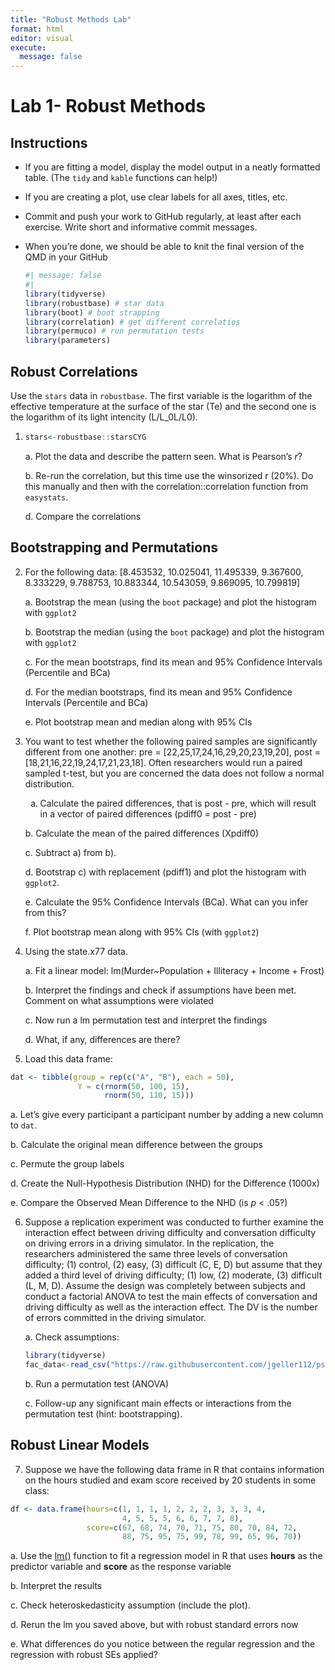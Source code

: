 ```yaml
---
title: "Robust Methods Lab"
format: html
editor: visual
execute: 
  message: false
---
```


# Lab 1- Robust Methods

## Instructions

-   If you are fitting a model, display the model output in a neatly formatted table. (The `tidy` and `kable` functions can help!)

-   If you are creating a plot, use clear labels for all axes, titles, etc.

-   Commit and push your work to GitHub regularly, at least after each exercise. Write short and informative commit messages.

-   When you're done, we should be able to knit the final version of the QMD in your GitHub

    ```r
    #| message: false
    #| 
    library(tidyverse)
    library(robustbase) # star data
    library(boot) # boot strapping
    library(correlation) # get different correlatios
    library(permuco) # run permutation tests
    library(parameters)

    ```

## Robust Correlations

Use the `stars` data in `robustbase`. The first variable is the logarithm of the effective temperature at the surface of the star (Te) and the second one is the logarithm of its light intencity (L/L_0L/L0​).

1.  

    ```r
    stars<-robustbase::starsCYG
    ```

    a\. Plot the data and describe the pattern seen. What is Pearson's *r*?

    b\. Re-run the correlation, but this time use the winsorized r (20%). Do this manually and then with the correlation::correlation function from `easystats`.

    d\. Compare the correlations

## Bootstrapping and Permutations

2.  For the following data: \[8.453532, 10.025041, 11.495339, 9.367600, 8.333229, 9.788753, 10.883344, 10.543059, 9.869095, 10.799819\]

    a\. Bootstrap the mean (using the `boot` package) and plot the histogram with `ggplot2`

    b\. Bootstrap the median (using the `boot` package) and plot the histogram with `ggplot2`

    c\. For the mean bootstraps, find its mean and 95% Confidence Intervals (Percentile and BCa)

    d\. For the median bootstraps, find its mean and 95% Confidence Intervals (Percentile and BCa)

    e\. Plot bootstrap mean and median along with 95% CIs

3.  You want to test whether the following paired samples are significantly different from one another: pre = \[22,25,17,24,16,29,20,23,19,20\], post = \[18,21,16,22,19,24,17,21,23,18\]. Often researchers would run a paired sampled t-test, but you are concerned the data does not follow a normal distribution.

    a.  Calculate the paired differences, that is post - pre, which will result in a vector of paired differences (pdiff0 = post - pre)

    b\. Calculate the mean of the paired differences (Xpdiff0)

    c\. Subtract a) from b).

    d\. Bootstrap c) with replacement (pdiff1) and plot the histogram with `ggplot2`.

    e\. Calculate the 95% Confidence Intervals (BCa). What can you infer from this?

    f\. Plot bootstrap mean along with 95% CIs (with `ggplot2`)

4.  Using the state.x77 data.

    a\. Fit a linear model: lm(Murder\~Population + Illiteracy + Income + Frost)

    b\. Interpret the findings and check if assumptions have been met. Comment on what assumptions were violated

    c\. Now run a lm permutation test and interpret the findings

    d\. What, if any, differences are there?

5.  Load this data frame:

```r
dat <- tibble(group = rep(c("A", "B"), each = 50),
               Y = c(rnorm(50, 100, 15),
                     rnorm(50, 110, 15)))


```

a\. Let's give every participant a participant number by adding a new column to `dat`.

b\. Calculate the original mean difference between the groups

c\. Permute the group labels

d\. Create the Null-Hypothesis Distribution (NHD) for the Difference (1000x)

e\. Compare the Observed Mean Difference to the NHD (is *p* \< .05?)

6.  Suppose a replication experiment was conducted to further examine the interaction effect between driving difficulty and conversation difficulty on driving errors in a driving simulator. In the replication, the researchers administered the same three levels of conversation difficulty; (1) control, (2) easy, (3) difficult (C, E, D) but assume that they added a third level of driving difficulty; (1) low, (2) moderate, (3) difficult (L, M, D). Assume the design was completely between subjects and conduct a factorial ANOVA to test the main effects of conversation and driving difficulty as well as the interaction effect. The DV is the number of errors committed in the driving simulator.

    a\. Check assumptions:

    ```r
    library(tidyverse)
    fac_data<-read_csv("https://raw.githubusercontent.com/jgeller112/psy503-psych_stats/master/static/assignment/data/fact_final.csv")


    ```

    b\. Run a permutation test (ANOVA)

    c\. Follow-up any significant main effects or interactions from the permutation test (hint: bootstrapping).

## Robust Linear Models

7.  Suppose we have the following data frame in R that contains information on the hours studied and exam score received by 20 students in some class:

```r
df <- data.frame(hours=c(1, 1, 1, 1, 2, 2, 2, 3, 3, 3, 4,
                         4, 5, 5, 5, 6, 6, 7, 7, 8),
                 score=c(67, 68, 74, 70, 71, 75, 80, 70, 84, 72,
                         88, 75, 95, 75, 99, 78, 99, 65, 96, 70))

```

a\. Use the [lm()](https://www.statology.org/lm-function-in-r/) function to fit a regression model in R that uses **hours** as the predictor variable and **score** as the response variable

b\. Interpret the results

c\. Check heteroskedasticity assumption (include the plot).

d\. Rerun the lm you saved above, but with robust standard errors now

e\. What differences do you notice between the regular regression and the regression with robust SEs applied?
